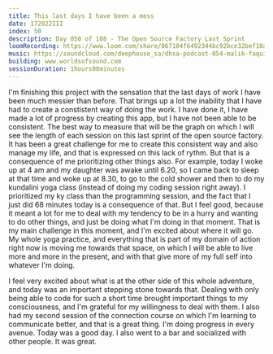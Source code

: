 ```yaml
---
title: This last days I have been a mess
date: 172022III
index: 50
description: Day 050 of 108 - The Open Source Factory Last Sprint
loomRecording: https://www.loom.com/share/867104f6492344bc92bce32bef10a8de
music: https://soundcloud.com/deephouse_sa/dhsa-podcast-054-malik-faquir
building: www.worldsofsound.com
sessionDuration: 1hours08minutes
---
```


I'm finishing this project with the sensation that the last days of work I have been much messier than before. That brings up a lot the inability that I have had to create a constistent way of doing the work. I have done it, I have made a lot of progress by creating this app, but I have not been able to be consistent. The best way to measure that will be the graph on which I will see the length of each session on this last sprint of the open source factory. It has been a great challenge for me to create this consistent way and also manage my life, and that is expressed on this lack of rythm. But that is a consequence of me prioritizing other things also. For example, today I woke up at 4 am and my daughter was awake until 6.20, so I came back to sleep at that time and woke up at 8.30, to go to the cold shower and then to do my kundalini yoga class (instead of doing my coding session right away). I prioritized my ky class than the programming session, and the fact that I just did 68 minutes today is a consequence of that. But I feel good, because it meant a lot for me to deal with my tendency to be in a hurry and wanting to do other things, and just be doing what I'm doing in that moment. That is my main challenge in this moment, and I'm excited about where it will go. My whole yoga practice, and everything that is part of my domain of action right now is moving me towards that space, on which I will be able to live more and more in the present, and with that give more of my full self into whatever I'm doing.

I feel very excited about what is at the other side of this whole adventure, and today was an important stepping stone towards that. Dealing with only being able to code for such a short time brought important things to my consciousness, and I'm grateful for my willingness to deal with them. I also had my second session of the connection course on which I'm learning to communicate better, and that is a great thing. I'm doing progress in every avenue. Today was a good day. I also went to a bar and socialized with other people. It was great.
